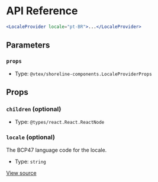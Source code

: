 # API Reference

```jsx
<LocaleProvider locale="pt-BR">...</LocaleProvider>
```

## Parameters

### `props`

- Type: `@vtex/shoreline-components.LocaleProviderProps`

## Props

### `children` (optional)

- Type: `@types/react.React.ReactNode`

### `locale` (optional)

The BCP47 language code for the locale.

- Type: `string`

[View source](https://github.com/vtex/shoreline/blob/4b310ee4d/packages/components/src/locale/locale-provider.tsx#L13)
